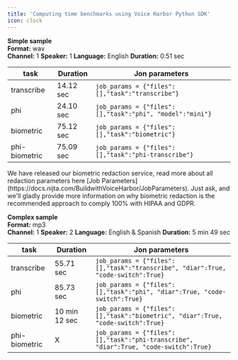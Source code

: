 ```yaml
---
title: 'Computing time benchmarks using Voice Harbor Python SDK'
icon: clock
---
```


<Update label="2025-05-07 Benchmarks" description="Voice Harbor V3.0">

  **Simple sample**  
  **Format:** wav  
  **Channel:** 1 
  **Speaker:** 1
  **Language:** English
  **Duration:** 0:51 sec
  
  | task                  | Duration                   | Jon parameters | 
  |-------------------------|----------------------------|----------------------------|
  | transcribe | 14.12 sec     | ```job_params = {"files": [],"task":"transcribe"}``` |
  | phi     | 24.10 sec     |```job_params = {"files": [],"task":"phi", "model":"mini"}``` |
  | biometric            | 75.12 sec                    |```job_params = {"files": [],"task":"biometric"}``` |
  | phi-biometric            | 75.09 sec                    |```job_params = {"files": [],"task":"phi-transcribe"}``` |

</Update>

<Tip>
  We have released our biometric redaction service, read more about all redaction parameters here [Job Parameters](https://docs.nijta.com/BuildwithVoiceHarbor/JobParameters). Just ask, and we'll gladly provide more information on why biometric redaction is the recommended approach to comply 100% with HIPAA and GDPR.
</Tip>

<Update label="2025-05-07 Benchmarks" description="Voice Harbor V3.0">

  **Complex sample**  
  **Format:** mp3  
  **Channel:** 1 
  **Speaker:** 2 
  **Language:** English & Spanish
  **Duration:** 5 min 49 sec  


  | task                  | Duration                   |Jon parameters | 
  |-------------------------|----------------------------|----------------------------|
  | transcribe | 55.71 sec     | ```job_params = {"files": [],"task":"transcribe", "diar":True, "code-switch":True}``` |
  | phi     | 85.73 sec     |```job_params = {"files": [],"task":"phi", "diar":True, "code-switch":True}``` |
  | biometric            | 10 min 12 sec                   |```job_params = {"files": [],"task":"biometric", "diar":True, "code-switch":True}``` |
  | phi-biometric            | X                    |```job_params = {"files": [],"task":"phi-transcribe", "diar":True, "code-switch":True}``` |

</Update>

